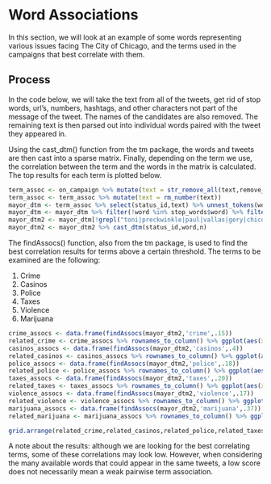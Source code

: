 # Word Associations

In this section, we will look at an example of some words representing various issues facing
The City of Chicago, and the terms used in the campaigns that best correlate with
them.

## Process

In the code below, we will take the text from all of the tweets, get rid of stop
words, url's, numbers, hashtags, and other characters not part of the message of
the tweet. The names of the candidates are also removed. The remaining text is then
parsed out into individual words paired with the tweet they appeared in. 

Using the cast_dtm() function from the tm package, the words and tweets are then cast
into a sparse matrix. Finally, depending on the term we use, the correlation between the 
term and the words in the matrix is calculated. The top results for each term is plotted 
below.

```r
term_assoc <- on_campaign %>% mutate(text = str_remove_all(text,remove_reg)) %>% mutate(text = rm_twitter_url(text)) %>% mutate(text = rm_hash(text))
term_assoc <- term_assoc %>% mutate(text = rm_number(text))
mayor_dtm <- term_assoc %>% select(status_id,text) %>% unnest_tokens(word,text) %>% count(status_id,word)
mayor_dtm <- mayor_dtm %>% filter(!word %in% stop_words$word) %>% filter(!word %in% my_stopwords$word)
mayor_dtm2 <- mayor_dtm[!grepl("toni|preckwinkle|paul|vallas|gery|chico|garry|mccarthy|lori|lightfoot|bill|daley|amara|enyia|bob|fioretti|jerry|joyce|la|shawn|ford|neal|sales-griffin|dr|willie|wilson|john|kozlar",mayor_dtm$word),]
mayor_dtm2 <- mayor_dtm2 %>% cast_dtm(status_id,word,n)
```

The findAssocs() function, also from the tm package, is used to find the best correlation results for terms above a certain threshold. The terms to be examined are the following:

1. Crime
2. Casinos
3. Police
4. Taxes
5. Violence
6. Marijuana

```r
crime_assocs <- data.frame(findAssocs(mayor_dtm2,'crime',.15))
related_crime <- crime_assocs %>% rownames_to_column() %>% ggplot(aes(x=reorder(rowname,crime),y=crime))+geom_bar(stat='identity',color='black',fill='red')+coord_flip()+xlab('')+theme(axis.text.y = element_text(size=12,face='bold'))
casinos_assocs <- data.frame(findAssocs(mayor_dtm2,'casinos',.4))
related_casinos <- casinos_assocs %>% rownames_to_column() %>% ggplot(aes(x=reorder(rowname,casinos),y=casinos))+geom_bar(stat='identity',color='black',fill='red')+coord_flip()+xlab('')+theme(axis.text.y = element_text(size=12,face='bold'))
police_assocs <- data.frame(findAssocs(mayor_dtm2,'police',.18))
related_police <- police_assocs %>% rownames_to_column() %>% ggplot(aes(x=reorder(rowname,police),y=police))+geom_bar(stat='identity',color='black',fill='red')+coord_flip()+xlab('')+theme(axis.text.y = element_text(size=12,face='bold'))
taxes_assocs <- data.frame(findAssocs(mayor_dtm2,'taxes',.20))
related_taxes <- taxes_assocs %>% rownames_to_column() %>% ggplot(aes(x=reorder(rowname,taxes),y=taxes))+geom_bar(stat='identity',color='black',fill='red')+coord_flip()+xlab('')+theme(axis.text.y = element_text(size=12,face='bold'))
violence_assocs <- data.frame(findAssocs(mayor_dtm2,'violence',.17))
related_violence <- violence_assocs %>% rownames_to_column() %>% ggplot(aes(x=reorder(rowname,violence),y=violence))+geom_bar(stat='identity',color='black',fill='red')+coord_flip()+xlab('')+theme(axis.text.y = element_text(size=12,face='bold'))
marijuana_assocs <- data.frame(findAssocs(mayor_dtm2,'marijuana',.37))
related_marijuana <- marijuana_assocs %>% rownames_to_column() %>% ggplot(aes(x=reorder(rowname,marijuana),y=marijuana))+geom_bar(stat='identity',color='black',fill='red')+coord_flip()+xlab('')+theme(axis.text.y = element_text(size=12,face='bold'))
```
```r
grid.arrange(related_crime,related_casinos,related_police,related_taxes,related_violence,related_marijuana,ncol=3)
```

A note about the results: although we are looking for the best correlating terms, some of these correlations may look low. However, when considering the many available words that could appear 
in the same tweets, a low score does not necessarily mean a weak pairwise term association.
